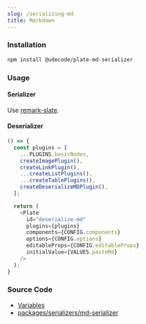 ```yaml
---
slug: /serializing-md
title: Markdown
---
```


### Installation

```bash npm2yarn
npm install @udecode/plate-md-serializer
```

### Usage

#### Serializer

Use [remark-slate](https://github.com/hanford/remark-slate).

#### Deserializer

```ts live
() => {
  const plugins = [
    ...PLUGINS.basicNodes,
    createImagePlugin(),
    createLinkPlugin(),
    ...createListPlugins(),
    ...createTablePlugins(),
    createDeserializeMDPlugin(),
  ];

  return (
    <Plate
      id="deserialize-md"
      plugins={plugins}
      components={CONFIG.components}
      options={CONFIG.options}
      editableProps={CONFIG.editableProps}
      initialValue={VALUES.pasteMd}
    />
  );
}
```

### Source Code

- [Variables](https://github.com/udecode/plate/blob/main/docs/src/live/live.tsx)
- [packages/serializers/md-serializer](https://github.com/udecode/plate/tree/main/packages/serializers/md-serializer/src)
